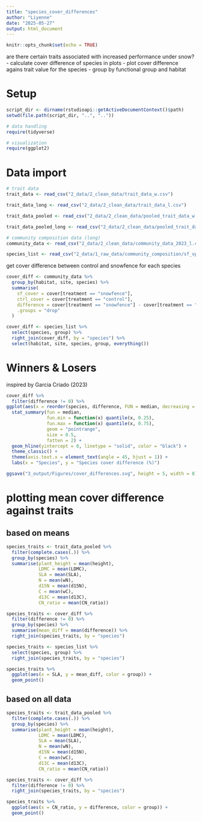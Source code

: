 ```yaml
---
title: "species_cover_differences"
author: "Liyenne"
date: "2025-05-27"
output: html_document
---
```


```r
knitr::opts_chunk$set(echo = TRUE)
```

are there certain traits associated with increased performance under snow? 
  - calculate cover difference of species in plots
  - plot cover difference agains trait value for the species
  - group by functional group and habitat
  
# Setup
```r
script_dir <- dirname(rstudioapi::getActiveDocumentContext()$path)
setwd(file.path(script_dir, "..", ".."))

# data handling
require(tidyverse)

# visualization
require(ggplot2)
```

# Data import
```r
# trait data
trait_data <- read_csv("2_data/2_clean_data/trait_data_w.csv")

trait_data_long <- read_csv("2_data/2_clean_data/trait_data_l.csv")

trait_data_pooled <- read_csv("2_data/2_clean_data/pooled_trait_data_w.csv")

trait_data_pooled_long <- read_csv("2_data/2_clean_data/pooled_trait_data_l.csv")
```

```r
# community composition data (long)
community_data <- read_csv("2_data/2_clean_data/community_data_2023_l.csv") 

species_list <- read_csv("2_data/1_raw_data/community_composition/sf_vp_species_list.csv")
```

get cover difference between control and snowfence for each species
```r
cover_diff <- community_data %>% 
  group_by(habitat, site, species) %>% 
  summarise(
    sf_cover = cover[treatment == "snowfence"],
    ctrl_cover = cover[treatment == "control"],
    difference = cover[treatment == "snowfence"] - cover[treatment == "control"],
    .groups = "drop"
  ) 

cover_diff <- species_list %>% 
  select(species, group) %>% 
  right_join(cover_diff, by = "species") %>% 
  select(habitat, site, species, group, everything())
```

# Winners & Losers
inspired by Garcia Criado (2023)
```r
cover_diff %>% 
  filter(difference != 0) %>%
ggplot(aes(x = reorder(species, difference, FUN = median, decreasing = TRUE), y = difference, color = group)) +
  stat_summary(fun = median, 
               fun.min = function(x) quantile(x, 0.25), 
               fun.max = function(x) quantile(x, 0.75),
               geom = "pointrange", 
               size = 0.5, 
               fatten = 2) +
  geom_hline(yintercept = 0, linetype = "solid", color = "black") +
  theme_classic() +
  theme(axis.text.x = element_text(angle = 45, hjust = 1)) +
  labs(x = "Species", y = "Species cover difference (%)")

ggsave("3_output/Figures/cover_differences.svg", height = 5, width = 8)
```


# plotting mean cover difference against traits
## based on means
```r
species_traits <- trait_data_pooled %>% 
  filter(complete.cases(.)) %>% 
  group_by(species) %>% 
  summarise(plant_height = mean(height), 
            LDMC = mean(LDMC), 
            SLA = mean(SLA), 
            N = mean(wN), 
            d15N = mean(d15N), 
            C = mean(wC), 
            d13C = mean(d13C), 
            CN_ratio = mean(CN_ratio)) 
```

```r
species_traits <- cover_diff %>% 
  filter(difference != 0) %>%
  group_by(species) %>% 
  summarise(mean_diff = mean(difference)) %>% 
  right_join(species_traits, by = "species")

species_traits <- species_list %>% 
  select(species, group) %>% 
  right_join(species_traits, by = "species")
```

```r
species_traits %>% 
  ggplot(aes(x = SLA, y = mean_diff, color = group)) +
  geom_point()
```

## based on all data
```r
species_traits <- trait_data_pooled %>% 
  filter(complete.cases(.)) %>% 
  group_by(species) %>% 
  summarise(plant_height = mean(height), 
            LDMC = mean(LDMC), 
            SLA = mean(SLA), 
            N = mean(wN), 
            d15N = mean(d15N), 
            C = mean(wC), 
            d13C = mean(d13C), 
            CN_ratio = mean(CN_ratio)) 
```

```r
species_traits <- cover_diff %>% 
  filter(difference != 0) %>%
  right_join(species_traits, by = "species")
```

```r
species_traits %>% 
  ggplot(aes(x = CN_ratio, y = difference, color = group)) +
  geom_point()
```
